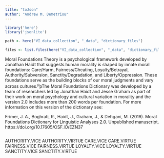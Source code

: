 ```yaml
---
title: "toJson"
author: "Andrew M. Demetriou"
---
```


```r
library('here')
library('jsonlite')

```

```r
path <- here("VI_data_collection", "_data", "dictionary_files")

files <- list.files(here("VI_data_collection", "_data", "dictionary_files"))
```

Moral Foundations Theory is a psychological framework developed by Jonathan Haidt that suggests human morality is shaped by innate moral foundations: Care/Harm, Fairness/Cheating, Loyalty/Betrayal, Authority/Subversion, Sanctity/Degradation, and Liberty/Oppression. These foundations serve as the building blocks of our moral judgments and vary across cultures.^p^pThe Moral Foundations Dictionary was developed by a team of researchers led by Jonathan Haidt and Jesse Graham as part of their work on moral psychology and cultural variation in morality and the version 2.0 includes more than 200 words per foundation. For more information on this version of the dictionary see:

Frimer, J. A., Boghrati, R., Haidt, J., Graham, J., & Dehgani, M. (2019). Moral Foundations Dictionary for Linguistic Analyses 2.0. Unpublished manuscript. https://doi.org/10.17605/OSF.IO/EZN37

```r

```


AUTHORITY.VICE
AUTHORITY.VIRTUE
CARE.VICE
CARE.VIRTUE
FAIRNESS.VICE
FAIRNESS.VIRTUE
LOYALTY.VICE
LOYALTY.VIRTUE
SANCTITY.VICE
SANCTITY.VIRTUE